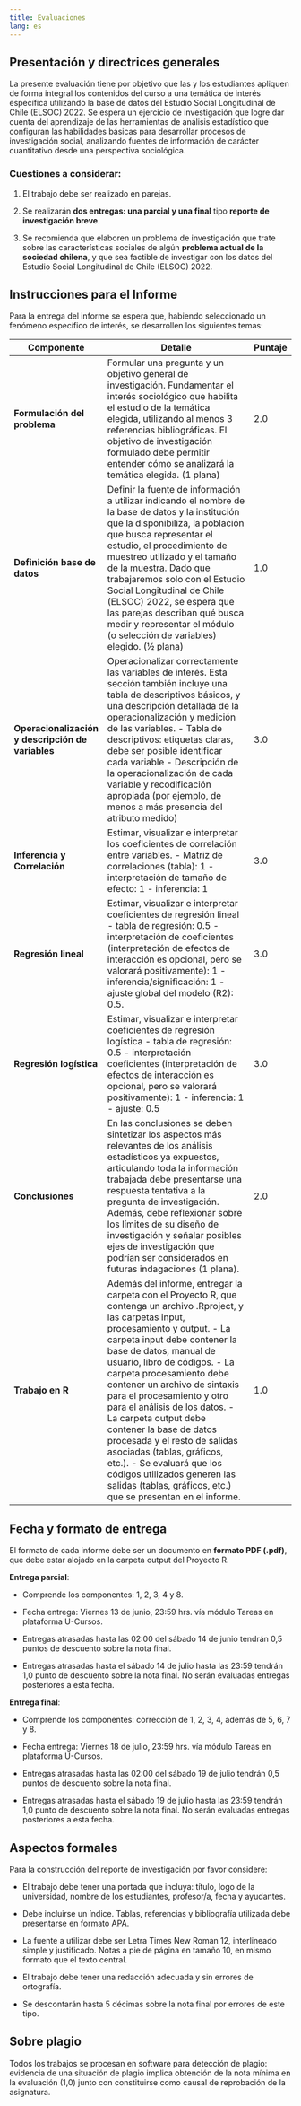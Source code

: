 ---
title: Evaluaciones
lang: es
---

## Presentación y directrices generales

La presente evaluación tiene por objetivo que las y los estudiantes apliquen de forma integral los contenidos del curso a una temática de interés específica utilizando la base de datos del Estudio Social Longitudinal de Chile (ELSOC) 2022. Se espera un ejercicio de investigación que logre dar cuenta del aprendizaje de las herramientas de análisis estadístico que configuran las habilidades básicas para desarrollar procesos de investigación social, analizando fuentes de información de carácter cuantitativo desde una perspectiva sociológica.

### Cuestiones a considerar:

  1. El trabajo debe ser realizado en parejas.
  
  2. Se realizarán **dos entregas: una parcial y una final** tipo **reporte de investigación breve**.

  3. Se recomienda que elaboren un problema de investigación que trate sobre las características sociales de algún **problema actual de la sociedad chilena**, y que sea factible de investigar con los datos del Estudio Social Longitudinal de Chile (ELSOC) 2022.
  
##   Instrucciones para el Informe
  
Para la entrega del informe se espera que, habiendo seleccionado un fenómeno específico de interés, se desarrollen los siguientes temas:
  
| **Componente**               | **Detalle**                                                                                                                                                                                                                                        | **Puntaje** |
|------------------------------|-----------------------------------------------------------------------------------------------------------------------------------------------------------------------------------------------------------------------------------------------------|-------------|
| **Formulación del problema** | Formular una pregunta y un objetivo general de investigación. Fundamentar el interés sociológico que habilita el estudio de la temática elegida, utilizando al menos 3 referencias bibliográficas. El objetivo de investigación formulado debe permitir entender cómo se analizará la temática elegida. (1 plana) | 2.0         |
| **Definición base de datos** | Definir la fuente de información a utilizar indicando el nombre de la base de datos y la institución que la disponibiliza, la población que busca representar el estudio, el procedimiento de muestreo utilizado y el tamaño de la muestra. Dado que trabajaremos solo con el Estudio Social Longitudinal de Chile (ELSOC) 2022, se espera que las parejas describan qué busca medir y representar el módulo (o selección de variables) elegido. (½ plana) | 1.0         |
| **Operacionalización y descripción de variables** | Operacionalizar correctamente las variables de interés. Esta sección también incluye una tabla de descriptivos básicos, y una descripción detallada de la operacionalización y medición de las variables. - Tabla de descriptivos: etiquetas claras, debe ser posible identificar cada variable - Descripción de la operacionalización de cada variable y recodificación apropiada (por ejemplo, de menos a más presencia del atributo medido) | 3.0         |
| **Inferencia y Correlación** | Estimar, visualizar e interpretar los coeficientes de correlación entre variables. - Matriz de correlaciones (tabla): 1 - interpretación de tamaño de efecto: 1 - inferencia: 1                                                                                      | 3.0         |
| **Regresión lineal**         | Estimar, visualizar e interpretar coeficientes de regresión lineal - tabla de regresión: 0.5 - interpretación de coeficientes (interpretación de efectos de interacción es opcional, pero se valorará positivamente): 1 - inferencia/significación: 1 - ajuste global del modelo (R2): 0.5.      | 3.0         |
| **Regresión logística**      | Estimar, visualizar e interpretar coeficientes de regresión logística - tabla de regresión: 0.5 - interpretación coeficientes (interpretación de efectos de interacción es opcional, pero se valorará positivamente): 1 - inferencia: 1 - ajuste: 0.5      | 3.0         |
| **Conclusiones**             | En las conclusiones se deben sintetizar los aspectos más relevantes de los análisis estadísticos ya expuestos, articulando toda la información trabajada debe presentarse una respuesta tentativa a la pregunta de investigación. Además, debe reflexionar sobre los límites de su diseño de investigación y señalar posibles ejes de investigación que podrían ser considerados en futuras indagaciones (1 plana). | 2.0         |
| **Trabajo en R**             | Además del informe, entregar la carpeta con el Proyecto R, que contenga un archivo .Rproject, y las carpetas input, procesamiento y output. - La carpeta input debe contener la base de datos, manual de usuario, libro de códigos. - La carpeta procesamiento debe contener un archivo de sintaxis para el procesamiento y otro para el análisis de los datos. - La carpeta output debe contener la base de datos procesada y el resto de salidas asociadas (tablas, gráficos, etc.). - Se evaluará que los códigos utilizados generen las salidas (tablas, gráficos, etc.) que se presentan en el informe. | 1.0         |

## Fecha y formato de entrega 
  
El formato de cada informe debe ser un documento en **formato PDF (.pdf)**, que debe estar alojado en la carpeta output del Proyecto R. 

**Entrega parcial**: 

- Comprende los componentes: 1, 2, 3, 4 y 8.

- Fecha entrega: Viernes 13 de junio, 23:59 hrs. vía módulo Tareas en plataforma U-Cursos. 

- Entregas atrasadas hasta las 02:00 del sábado 14 de junio tendrán 0,5 puntos de descuento  sobre la nota final. 

- Entregas atrasadas hasta el sábado 14 de julio hasta las 23:59 tendrán 1,0 punto de descuento sobre la nota final. No serán evaluadas entregas posteriores a esta fecha. 

**Entrega final**: 

- Comprende los componentes: corrección de 1, 2, 3, 4, además de 5, 6, 7 y 8.

- Fecha entrega: Viernes 18 de julio,  23:59 hrs. vía módulo Tareas en plataforma U-Cursos.

- Entregas atrasadas hasta las 02:00 del sábado 19 de julio tendrán 0,5 puntos de descuento  sobre la nota final. 

- Entregas atrasadas hasta el sábado 19 de julio hasta las 23:59 tendrán 1,0 punto de descuento sobre la nota final. No serán evaluadas entregas posteriores a esta fecha. 

## Aspectos formales  
  
Para la construcción del reporte de investigación por favor considere:

- El trabajo debe tener una portada que incluya: título, logo de la universidad, nombre de los estudiantes, profesor/a, fecha y ayudantes.

- Debe incluirse un índice. Tablas, referencias y bibliografía utilizada debe presentarse en formato APA.

- La fuente a utilizar debe ser Letra Times New Roman 12, interlineado simple y justificado. Notas a pie de página en tamaño 10, en mismo formato que el texto central.

- El trabajo debe tener una redacción adecuada y sin errores de ortografía.

- Se descontarán hasta 5 décimas sobre la nota final por errores de este tipo.
  
## Sobre plagio

Todos los trabajos se procesan en software para detección de plagio: evidencia de una situación de plagio implica obtención de la nota mínima en la evaluación (1,0) junto con constituirse como causal de reprobación de la asignatura.




